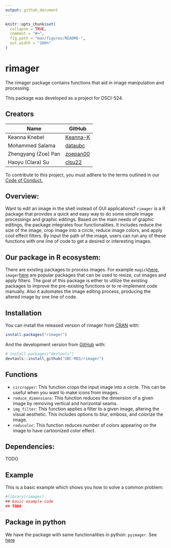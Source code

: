 ```yaml
---
output: github_document
---
```


<!-- README.md is generated from README.Rmd. Please edit that file -->

```r
knitr::opts_chunk$set(
  collapse = TRUE,
  comment = "#>",
  fig.path = "man/figures/README-",
  out.width = "100%"
)
```

# rimager

<!-- badges: start -->
<!-- badges: end -->

The rimager package contains functions that aid in image manipulation and processing.

This package was developed as a project for DSCI-524.

## Creators

| Name | GitHub |
|---|---|
| Keanna Knebel| [Keanna-K](https://github.com/Keanna-K) |
| Mohammed Salama | [dataubc](https://github.com/dataubc) |
| Zhengyang (Zoe) Pan | [zoepan00](https://github.com/zoepan00) |
| Haoyu (Clara) Su | [clsu22](https://github.com/clsu22) |

To contribute to this project, you must adhere to the terms outlined in our [Code of Conduct.](https://github.com/UBC-MDS/rimager/blob/master/CONDUCT.md)

## Overview:

Want to edit an image in the shell instead of GUI applications? `rimager` is a R package that provides a quick and easy way to do some simple image processings and graphic editings. Based on the main needs of graphic editings, the package integrates four functionalities. It includes reduce the size of the image, crop image into a circle, reduce image colors, and apply cool effect filters. By input the path of the image, users can run any of these functions with one line of code to get a desired or interesting images.

## Our package in R ecosystem:

There are existing packages to process images. For example `magick`[here](https://cran.r-project.org/web/packages/magick/vignettes/intro.html), `imager`[here](https://dahtah.github.io/imager/imager.html) are popular packages that can be used to resize, cut images and apply filters. The goal of this package is either to utilize the existing packages to improve the pre-existing functions or to re-implement code manually. Also it automates the image editing process, producing the altered image by one line of code.

## Installation

You can install the released version of rimager from [CRAN](https://CRAN.R-project.org) with:

``` r
install.packages("rimager")
```

And the development version from [GitHub](https://github.com/) with:

``` r
# install.packages("devtools")
devtools::install_github("UBC-MDS/rimager")
```

## Functions 

- `circropper`: This function crops the input image into a circle. This can be useful when you want to make icons from images. 
- `reduce_dimensions`: This function reduces the dimension of a given image by removing vertical and horizontal seams.
- `img_filter`: This function applies a filter to a given image, altering the visual aesthetic. This includes options to 
blur, emboss, and colorize the image. 
- `reducolor`: This function reduces number of colors appearing on the image to have cartoonized color effect.

## Dependencies:

TODO

## Example

This is a basic example which shows you how to solve a common problem:

```r
#library(rimager)
## basic example code
## TODO
```

## Package in python

We have the package with same functionalities in python: `pyimager`. See [here](https://github.com/UBC-MDS/rimager)  
